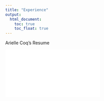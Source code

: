 ```yaml
---
title: "Experience"
output: 
  html_document:
    toc: true
    toc_float: true
---
```

 Arielle Coq's Resume
 
![](R_Resume.pdf)



